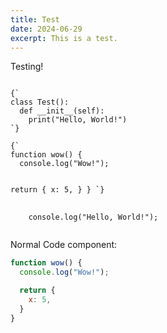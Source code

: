 ```yaml
---
title: Test
date: 2024-06-29
excerpt: This is a test.
---
```


Testing!

<Code language="python">
{`
class Test():
  def __init__(self):
    print("Hello, World!")
`}
</Code>

<Code language="javascript">
{`
function wow() {
  console.log("Wow!");

  return {
    x: 5,
  }
}
`}
</Code>

<pre>
  <code>
    console.log("Hello, World!");
  </code>
</pre>

Normal Code component:

```javascript
function wow() {
  console.log("Wow!");

  return {
    x: 5,
  }
}
```